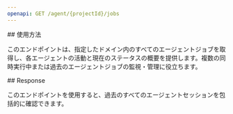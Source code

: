 ```yaml
---
openapi: GET /agent/{projectId}/jobs
---
```


<div id="usage">
  ## 使用方法
</div>

このエンドポイントは、指定したドメイン内のすべてのエージェントジョブを取得し、各エージェントの活動と現在のステータスの概要を提供します。複数の同時実行中または過去のエージェントジョブの監視・管理に役立ちます。

<div id="response">
  ## Response
</div>

このエンドポイントを使用すると、過去のすべてのエージェントセッションを包括的に確認できます。